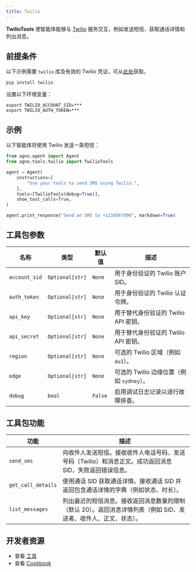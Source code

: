 ```yaml
---
title: Twilio
---
```

**TwilioTools** 使智能体能够与 [Twilio](https://www.twilio.com/docs) 服务交互，例如发送短信、获取通话详情和列出消息。

## 前提条件

以下示例需要 `twilio` 库及有效的 Twilio 凭证，可从[此处](https://www.twilio.com/console)获取。

```shell
pip install twilio
```

设置以下环境变量：

```shell
export TWILIO_ACCOUNT_SID=***
export TWILIO_AUTH_TOKEN=***
```

## 示例

以下智能体将使用 Twilio 发送一条短信：

```python
from agno.agent import Agent
from agno.tools.twilio import TwilioTools

agent = Agent(
    instructions=[
        "Use your tools to send SMS using Twilio.",
    ],
    tools=[TwilioTools(debug=True)],
    show_tool_calls=True,
)

agent.print_response("Send an SMS to +1234567890", markdown=True)
```

## 工具包参数

| 名称          | 类型            | 默认值 | 描述                                       |
| ------------- | --------------- | ------- | ------------------------------------------------- |
| `account_sid` | `Optional[str]` | `None`  | 用于身份验证的 Twilio 账户 SID。            |
| `auth_token`  | `Optional[str]` | `None`  | 用于身份验证的 Twilio 认证令牌。             |
| `api_key`     | `Optional[str]` | `None`  | 用于替代身份验证的 Twilio API 密钥。    |
| `api_secret`  | `Optional[str]` | `None`  | 用于替代身份验证的 Twilio API 密钥。 |
| `region`      | `Optional[str]` | `None`  | 可选的 Twilio 区域（例如 `au1`）。             |
| `edge`        | `Optional[str]` | `None`  | 可选的 Twilio 边缘位置（例如 `sydney`）。   |
| `debug`       | `bool`          | `False` | 启用调试日志记录以进行故障排查。         |

## 工具包功能

| 功能           | 描述                                                                                                                                                                 |
| ------------------ | --------------------------------------------------------------------------------------------------------------------------------------------------------------------------- |
| `send_sms`         | 向收件人发送短信。接收收件人电话号码、发送号码（Twilio）和消息正文。成功返回消息 SID，失败返回错误信息。          |
| `get_call_details` | 使用通话 SID 获取通话详情。接收通话 SID 并返回包含通话详情的字典（例如状态、时长）。                                          |
| `list_messages`    | 列出最近的短信消息。接收返回消息数量的限制（默认 20）。返回消息详情列表（例如 SID、发送者、收件人、正文、状态）。 |

## 开发者资源

- 查看 [工具](https://github.com/agno-agi/agno/blob/main/libs/agno/agno/tools/twilio.py)
- 查看 [Cookbook](https://github.com/agno-agi/agno/blob/main/cookbook/tools/twilio_tools.py)